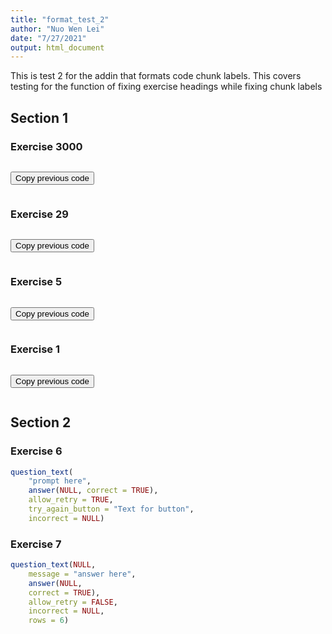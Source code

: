 ```yaml
---
title: "format_test_2"
author: "Nuo Wen Lei"
date: "7/27/2021"
output: html_document
---
```


This is test 2 for the addin that formats code chunk labels. This covers testing for the function of fixing exercise headings while fixing chunk labels

## Section 1

###

### Exercise 3000


```r

```

<button onclick = "transfer_code(this)">Copy previous code</button>

```r

```

###

### Exercise 29


```r

```

<button onclick = "transfer_code(this)">Copy previous code</button>

```r

```

###


### Exercise 5


```r

```

<button onclick = "transfer_code(this)">Copy previous code</button>

```r

```

###

### Exercise 1


```r

```

<button onclick = "transfer_code(this)">Copy previous code</button>

```r

```

###

## Section 2
###

### Exercise 6


```r
question_text(
	"prompt here",
	answer(NULL, correct = TRUE),
	allow_retry = TRUE,
	try_again_button = "Text for button",
	incorrect = NULL)
```

###

### Exercise 7


```r
question_text(NULL,
	message = "answer here",
	answer(NULL,
	correct = TRUE),
	allow_retry = FALSE,
	incorrect = NULL,
	rows = 6)
```

###





